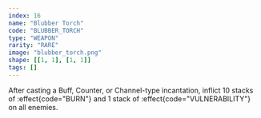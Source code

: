 ```yaml
---
index: 16
name: "Blubber Torch"
code: "BLUBBER_TORCH"
type: "WEAPON"
rarity: "RARE"
image: "blubber_torch.png"
shape: [[1, 1], [1, 1]]
tags: []
---
```


After casting a Buff, Counter, or Channel-type incantation, inflict 10 stacks of :effect{code="BURN"} and 1 stack of :effect{code="VULNERABILITY"} on all enemies. 